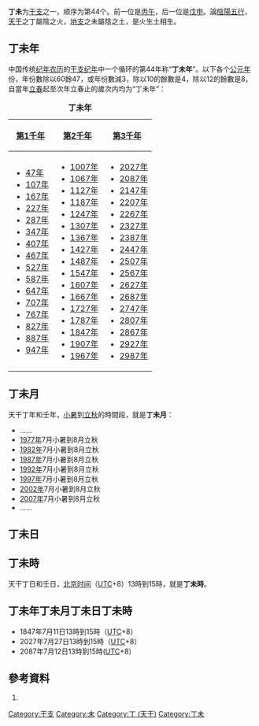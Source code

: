{{Ganzhi-1}}

'''丁未'''为[[干支|干支]]之一，顺序为第44个。前一位是[[丙午|丙午]]，后一位是[[戊申|戊申]]。論[[陰陽|陰陽]][[五行|五行]]，[[天干|天干]]之丁屬陰之火，[[地支|地支]]之未屬陰之土，是火生土相生。

== 丁未年 ==
中国传统[[纪年|纪年]][[农历|农历]]的[[干支纪年|干支纪年]]中一个循环的第44年称“'''丁未年'''”。以下各个[[公元|公元]][[年|年]]份，年份數除以60餘47，或年份數減3，除以10的餘數是4，除以12的餘數是8，自當年[[立春|立春]]起至次年立春止的歲次内均为“丁未年”：

{| class="wikitable"
|+'''丁未年'''
|-
![[第1千年|第1千年]]!![[第2千年|第2千年]]!![[第3千年|第3千年]]
|-
|
*[[47年|47年]]
*[[107年|107年]]
*[[167年|167年]]
*[[227年|227年]]
*[[287年|287年]]
*[[347年|347年]]
*[[407年|407年]]
*[[467年|467年]]
*[[527年|527年]]
*[[587年|587年]]
*[[647年|647年]]
*[[707年|707年]]
*[[767年|767年]]
*[[827年|827年]]
*[[887年|887年]]
*[[947年|947年]]
|
*[[1007年|1007年]]
*[[1067年|1067年]]
*[[1127年|1127年]]
*[[1187年|1187年]]
*[[1247年|1247年]]
*[[1307年|1307年]]
*[[1367年|1367年]]
*[[1427年|1427年]]
*[[1487年|1487年]]
*[[1547年|1547年]]
*[[1607年|1607年]]
*[[1667年|1667年]]
*[[1727年|1727年]]
*[[1787年|1787年]]
*[[1847年|1847年]]
*[[1907年|1907年]]
*[[1967年|1967年]]
|
*[[2027年|2027年]]
*[[2087年|2087年]]
*[[2147年|2147年]]
*[[2207年|2207年]]
*[[2267年|2267年]]
*[[2327年|2327年]]
*[[2387年|2387年]]
*[[2447年|2447年]]
*[[2507年|2507年]]
*[[2567年|2567年]]
*[[2627年|2627年]]
*[[2687年|2687年]]
*[[2747年|2747年]]
*[[2807年|2807年]]
*[[2867年|2867年]]
*[[2927年|2927年]]
*[[2987年|2987年]]
|}

== 丁未月 ==
天干丁年和壬年，[[小暑|小暑]]到[[立秋|立秋]]的時間段，就是'''丁未月'''：

*……
*[[1977年|1977年]]7月小暑到8月立秋
*[[1982年|1982年]]7月小暑到8月立秋
*[[1987年|1987年]]7月小暑到8月立秋
*[[1992年|1992年]]7月小暑到8月立秋
*[[1997年|1997年]]7月小暑到8月立秋
*[[2002年|2002年]]7月小暑到8月立秋
*[[2007年|2007年]]7月小暑到8月立秋
*……

== 丁未日 ==
{{平年干支紀日	
|J101=	41年、121年、201年、281年、361年、441年、521年、601年、681年、761年、841年、921年、1001年、1081年、1161年、1241年、1321年、1401年、1481年、1561年、……
|J102=	18年、98年、178年、258年、338年、418年、498年、578年、658年、738年、818年、898年、978年、1058年、1138年、1218年、1298年、1378年、1458年、1538年、1618年、……
|J103=	75年、155年、235年、315年、395年、475年、555年、635年、715年、795年、875年、955年、1035年、1115年、1195年、1275年、1355年、1435年、1515年、1595年、……
|J104=	29年、109年、189年、269年、349年、429年、509年、589年、669年、749年、829年、909年、989年、1069年、1149年、1229年、1309年、1389年、1469年、1549年、……
|J105=	6年、86年、166年、246年、326年、406年、486年、566年、646年、726年、806年、886年、966年、1046年、1126年、1206年、1286年、1366年、1446年、1526年、1606年、……
|J106=	63年、143年、223年、303年、383年、463年、543年、623年、703年、783年、863年、943年、1023年、1103年、1183年、1263年、1343年、1423年、1503年、1583年、……
|J107=	17年、97年、177年、257年、337年、417年、497年、577年、657年、737年、817年、897年、977年、1057年、1137年、1217年、1297年、1377年、1457年、1537年、1617年、……
|J108=	74年、154年、234年、314年、394年、474年、554年、634年、714年、794年、874年、954年、1034年、1114年、1194年、1274年、1354年、1434年、1514年、1594年、……
|J109=	51年、131年、211年、291年、371年、451年、531年、611年、691年、771年、851年、931年、1011年、1091年、1171年、1251年、1331年、1411年、1491年、1571年、……
|J110=	5年、85年、165年、245年、325年、405年、485年、565年、645年、725年、805年、885年、965年、1045年、1125年、1205年、1285年、1365年、1445年、1525年、1605年、……
|J111=	62年、142年、222年、302年、382年、462年、542年、622年、702年、782年、862年、942年、1022年、1102年、1182年、1262年、1342年、1422年、1502年、1582年、……
|J112=	39年、119年、199年、279年、359年、439年、519年、599年、679年、759年、839年、919年、999年、1079年、1159年、1239年、1319年、1399年、1479年、1559年、……
|J113=	73年、153年、233年、313年、393年、473年、553年、633年、713年、793年、873年、953年、1033年、1113年、1193年、1273年、1353年、1433年、1513年、1593年、……
|J114=	50年、130年、210年、290年、370年、450年、530年、610年、690年、770年、850年、930年、1010年、1090年、1170年、1250年、1330年、1410年、1490年、1570年、……
|J115=	27年、107年、187年、267年、347年、427年、507年、587年、667年、747年、827年、907年、987年、1067年、1147年、1227年、1307年、1387年、1467年、1547年、……
|J116=	61年、141年、221年、301年、381年、461年、541年、621年、701年、781年、861年、941年、1021年、1101年、1181年、1261年、1341年、1421年、1501年、1581年、……
|J117=	38年、118年、198年、278年、358年、438年、518年、598年、678年、758年、838年、918年、998年、1078年、1158年、1238年、1318年、1398年、1478年、1558年、……
|J118=	15年、95年、175年、255年、335年、415年、495年、575年、655年、735年、815年、895年、975年、1055年、1135年、1215年、1295年、1375年、1455年、1535年、1615年、……
|J119=	49年、129年、209年、289年、369年、449年、529年、609年、689年、769年、849年、929年、1009年、1089年、1169年、1249年、1329年、1409年、1489年、1569年、……
|J120=	26年、106年、186年、266年、346年、426年、506年、586年、666年、746年、826年、906年、986年、1066年、1146年、1226年、1306年、1386年、1466年、1546年、……
|J121=	83年、163年、243年、323年、403年、483年、563年、643年、723年、803年、883年、963年、1043年、1123年、1203年、1283年、1363年、1443年、1523年、1603年、……
|J122=	37年、117年、197年、277年、357年、437年、517年、597年、677年、757年、837年、917年、997年、1077年、1157年、1237年、1317年、1397年、1477年、1557年、……
|J123=	14年、94年、174年、254年、334年、414年、494年、574年、654年、734年、814年、894年、974年、1054年、1134年、1214年、1294年、1374年、1454年、1534年、1614年、……
|J124=	71年、151年、231年、311年、391年、471年、551年、631年、711年、791年、871年、951年、1031年、1111年、1191年、1271年、1351年、1431年、1511年、1591年、……
|J125=	25年、105年、185年、265年、345年、425年、505年、585年、665年、745年、825年、905年、985年、1065年、1145年、1225年、1305年、1385年、1465年、1545年、……
|J126=	82年、162年、242年、322年、402年、482年、562年、642年、722年、802年、882年、962年、1042年、1122年、1202年、1282年、1362年、1442年、1522年、1602年、……
|J127=	59年、139年、219年、299年、379年、459年、539年、619年、699年、779年、859年、939年、1019年、1099年、1179年、1259年、1339年、1419年、1499年、1579年、……
|J128=	13年、93年、173年、253年、333年、413年、493年、573年、653年、733年、813年、893年、973年、1053年、1133年、1213年、1293年、1373年、1453年、1533年、1613年、……
|J129=	70年、150年、230年、310年、390年、470年、550年、630年、710年、790年、870年、950年、1030年、1110年、1190年、1270年、1350年、1430年、1510年、1590年、……
|J130=	47年、127年、207年、287年、367年、447年、527年、607年、687年、767年、847年、927年、1007年、1087年、1167年、1247年、1327年、1407年、1487年、1567年、……
|J131=	81年、161年、241年、321年、401年、481年、561年、641年、721年、801年、881年、961年、1041年、1121年、1201年、1281年、1361年、1441年、1521年、1601年、……
|J201=	58年、138年、218年、298年、378年、458年、538年、618年、698年、778年、858年、938年、1018年、1098年、1178年、1258年、1338年、1418年、1498年、1578年、……
|J202=	35年、115年、195年、275年、355年、435年、515年、595年、675年、755年、835年、915年、995年、1075年、1155年、1235年、1315年、1395年、1475年、1555年、……
|J203=	69年、149年、229年、309年、389年、469年、549年、629年、709年、789年、869年、949年、1029年、1109年、1189年、1269年、1349年、1429年、1509年、1589年、……
|J204=	46年、126年、206年、286年、366年、446年、526年、606年、686年、766年、846年、926年、1006年、1086年、1166年、1246年、1326年、1406年、1486年、1566年、……
|J205=	23年、103年、183年、263年、343年、423年、503年、583年、663年、743年、823年、903年、983年、1063年、1143年、1223年、1303年、1383年、1463年、1543年、1623年、……
|J206=	57年、137年、217年、297年、377年、457年、537年、617年、697年、777年、857年、937年、1017年、1097年、1177年、1257年、1337年、1417年、1497年、1577年、……
|J207=	34年、114年、194年、274年、354年、434年、514年、594年、674年、754年、834年、914年、994年、1074年、1154年、1234年、1314年、1394年、1474年、1554年、……
|J208=	11年、91年、171年、251年、331年、411年、491年、571年、651年、731年、811年、891年、971年、1051年、1131年、1211年、1291年、1371年、1451年、1531年、1611年、……
|J209=	45年、125年、205年、285年、365年、445年、525年、605年、685年、765年、845年、925年、1005年、1085年、1165年、1245年、1325年、1405年、1485年、1565年、……
|J210=	22年、102年、182年、262年、342年、422年、502年、582年、662年、742年、822年、902年、982年、1062年、1142年、1222年、1302年、1382年、1462年、1542年、1622年、……
|J211=	79年、159年、239年、319年、399年、479年、559年、639年、719年、799年、879年、959年、1039年、1119年、1199年、1279年、1359年、1439年、1519年、1599年、……
|J212=	33年、113年、193年、273年、353年、433年、513年、593年、673年、753年、833年、913年、993年、1073年、1153年、1233年、1313年、1393年、1473年、1553年、……
|J213=	10年、90年、170年、250年、330年、410年、490年、570年、650年、730年、810年、890年、970年、1050年、1130年、1210年、1290年、1370年、1450年、1530年、1610年、……
|J214=	67年、147年、227年、307年、387年、467年、547年、627年、707年、787年、867年、947年、1027年、1107年、1187年、1267年、1347年、1427年、1507年、1587年、……
|J215=	21年、101年、181年、261年、341年、421年、501年、581年、661年、741年、821年、901年、981年、1061年、1141年、1221年、1301年、1381年、1461年、1541年、1621年、……
|J216=	78年、158年、238年、318年、398年、478年、558年、638年、718年、798年、878年、958年、1038年、1118年、1198年、1278年、1358年、1438年、1518年、1598年、……
|J217=	55年、135年、215年、295年、375年、455年、535年、615年、695年、775年、855年、935年、1015年、1095年、1175年、1255年、1335年、1415年、1495年、1575年、……
|J218=	9年、89年、169年、249年、329年、409年、489年、569年、649年、729年、809年、889年、969年、1049年、1129年、1209年、1289年、1369年、1449年、1529年、1609年、……
|J219=	66年、146年、226年、306年、386年、466年、546年、626年、706年、786年、866年、946年、1026年、1106年、1186年、1266年、1346年、1426年、1506年、1586年、……
|J220=	43年、123年、203年、283年、363年、443年、523年、603年、683年、763年、843年、923年、1003年、1083年、1163年、1243年、1323年、1403年、1483年、1563年、……
|J221=	77年、157年、237年、317年、397年、477年、557年、637年、717年、797年、877年、957年、1037年、1117年、1197年、1277年、1357年、1437年、1517年、1597年、……
|J222=	54年、134年、214年、294年、374年、454年、534年、614年、694年、774年、854年、934年、1014年、1094年、1174年、1254年、1334年、1414年、1494年、1574年、……
|J223=	31年、111年、191年、271年、351年、431年、511年、591年、671年、751年、831年、911年、991年、1071年、1151年、1231年、1311年、1391年、1471年、1551年、……
|J224=	65年、145年、225年、305年、385年、465年、545年、625年、705年、785年、865年、945年、1025年、1105年、1185年、1265年、1345年、1425年、1505年、1585年、……
|J225=	42年、122年、202年、282年、362年、442年、522年、602年、682年、762年、842年、922年、1002年、1082年、1162年、1242年、1322年、1402年、1482年、1562年、……
|J226=	19年、99年、179年、259年、339年、419年、499年、579年、659年、739年、819年、899年、979年、1059年、1139年、1219年、1299年、1379年、1459年、1539年、1619年、……
|J227=	53年、133年、213年、293年、373年、453年、533年、613年、693年、773年、853年、933年、1013年、1093年、1173年、1253年、1333年、1413年、1493年、1573年、……
|J228=	30年、110年、190年、270年、350年、430年、510年、590年、670年、750年、830年、910年、990年、1070年、1150年、1230年、1310年、1390年、1470年、1550年、……
|J301=	7年、87年、167年、247年、327年、407年、487年、567年、647年、727年、807年、887年、967年、1047年、1127年、1207年、1287年、1367年、1447年、1527年、1607年、……
|G101=	1643年、1746年、1849年、1975年、2055年
|G102=	1597年、1677年、1700年、1723年、1826年、1929年、2009年、2089年
|G103=	1654年、1757年、1803年、1883年、1906年、1986年、2066年
|G104=	1631年、1734年、1837年、1963年、2043年
|G105=	1585年、1665年、1711年、1791年、1814年、1894年、1917年、1997年、2077年、2100年
|G106=	1642年、1745年、1871年、1974年、2054年
|G107=	1619年、1699年、1722年、1825年、1951年、2031年
|G108=	1653年、1779年、1802年、1882年、1905年、1985年、2065年
|G109=	1630年、1733年、1859年、1962年、2042年
|G110=	1607年、1687年、1710年、1790年、1813年、1893年、1939年、2019年、2099年
|G111=	1641年、1767年、1870年、1973年、2053年
|G112=	1618年、1698年、1721年、1847年、1950年、2030年
|G113=	1595年、1675年、1778年、1801年、1881年、1927年、2007年、2087年
|G114=	1629年、1755年、1858年、1961年、2041年
|G115=	1606年、1686年、1709年、1789年、1835年、1938年、2018年、2098年
|G116=	1583年、1663年、1766年、1869年、1915年、1995年、2075年
|G117=	1617年、1697年、1743年、1846年、1949年、2029年
|G118=	1594年、1674年、1777年、1800年、1823年、1926年、2006年、2086年
|G119=	1651年、1754年、1857年、1903年、1983年、2063年
|G120=	1605年、1685年、1731年、1834年、1937年、2017年、2097年
|G121=	1582年、1662年、1765年、1811年、1891年、1914年、1994年、2074年
|G122=	1639年、1742年、1845年、1971年、2051年
|G123=	1593年、1673年、1719年、1799年、1822年、1925年、2005年、2085年
|G124=	1650年、1753年、1879年、1902年、1982年、2062年
|G125=	1627年、1730年、1833年、1959年、2039年
|G126=	1661年、1707年、1787年、1810年、1890年、1913年、1993年、2073年
|G127=	1638年、1741年、1867年、1970年、2050年
|G128=	1615年、1695年、1718年、1798年、1821年、1947年、2027年
|G129=	1649年、1775年、1878年、1901年、1981年、2061年
|G130=	1626年、1729年、1855年、1958年、2038年
|G131=	1603年、1683年、1706年、1786年、1809年、1889年、1935年、2015年、2095年
|G201=	1637年、1763年、1866年、1969年、2049年
|G202=	1614年、1694年、1717年、1797年、1843年、1946年、2026年
|G203=	1591年、1671年、1774年、1877年、1900年、1923年、2003年、2083年
|G204=	1625年、1751年、1854年、1957年、2037年
|G205=	1602年、1682年、1705年、1785年、1831年、1934年、2014年、2094年
|G206=	1659年、1762年、1865年、1911年、1991年、2071年
|G207=	1613年、1693年、1739年、1842年、1945年、2025年
|G208=	1590年、1670年、1773年、1819年、1899年、1922年、2002年、2082年
|G209=	1647年、1750年、1853年、1979年、2059年
|G210=	1601年、1681年、1727年、1830年、1933年、2013年、2093年
|G211=	1658年、1761年、1807年、1887年、1910年、1990年、2070年
|G212=	1635年、1738年、1841年、1967年、2047年
|G213=	1589年、1669年、1715年、1795年、1818年、1898年、1921年、2001年、2081年
|G214=	1646年、1749年、1875年、1978年、2058年
|G215=	1623年、1726年、1829年、1955年、2035年
|G216=	1657年、1703年、1783年、1806年、1886年、1909年、1989年、2069年
|G217=	1634年、1737年、1863年、1966年、2046年
|G218=	1611年、1691年、1714年、1794年、1817年、1897年、1943年、2023年
|G219=	1645年、1771年、1874年、1977年、2057年
|G220=	1622年、1725年、1851年、1954年、2034年
|G221=	1599年、1679年、1702年、1782年、1805年、1885年、1931年、2011年、2091年
|G222=	1633年、1759年、1862年、1965年、2045年
|G223=	1610年、1690年、1713年、1793年、1839年、1942年、2022年
|G224=	1587年、1667年、1770年、1873年、1919年、1999年、2079年
|G225=	1621年、1747年、1850年、1953年、2033年
|G226=	1598年、1678年、1701年、1781年、1827年、1930年、2010年、2090年
|G227=	1655年、1758年、1861年、1907年、1987年、2067年
|G228=	1609年、1689年、1735年、1838年、1941年、2021年
|G301=	1586年、1666年、1769年、1815年、1895年、1918年、1998年、2078年
}}
	
{{閏年干支紀日	
|J101=	64年、144年、224年、304年、384年、464年、544年、624年、704年、784年、864年、944年、1024年、1104年、1184年、1264年、1344年、1424年、1504年、1584年、……
|J102=	無
|J103=	無
|J104=	52年、132年、212年、292年、372年、452年、532年、612年、692年、772年、852年、932年、1012年、1092年、1172年、1252年、1332年、1412年、1492年、1572年、……
|J105=	無
|J106=	無
|J107=	40年、120年、200年、280年、360年、440年、520年、600年、680年、760年、840年、920年、1000年、1080年、1160年、1240年、1320年、1400年、1480年、1560年、……
|J108=	無
|J109=	無
|J110=	28年、108年、188年、268年、348年、428年、508年、588年、668年、748年、828年、908年、988年、1068年、1148年、1228年、1308年、1388年、1468年、1548年、……
|J111=	無
|J112=	無
|J113=	16年、96年、176年、256年、336年、416年、496年、576年、656年、736年、816年、896年、976年、1056年、1136年、1216年、1296年、1376年、1456年、1536年、……
|J114=	無
|J115=	無
|J116=	84年、164年、244年、324年、404年、484年、564年、644年、724年、804年、884年、964年、1044年、1124年、1204年、1284年、1364年、1444年、1524年、1604年、……
|J117=	無
|J118=	無
|J119=	72年、152年、232年、312年、392年、472年、552年、632年、712年、792年、872年、952年、1032年、1112年、1192年、1272年、1352年、1432年、1512年、1592年、……
|J120=	無
|J121=	無
|J122=	60年、140年、220年、300年、380年、460年、540年、620年、700年、780年、860年、940年、1020年、1100年、1180年、1260年、1340年、1420年、1500年、1580年、……
|J123=	無
|J124=	無
|J125=	48年、128年、208年、288年、368年、448年、528年、608年、688年、768年、848年、928年、1008年、1088年、1168年、1248年、1328年、1408年、1488年、1568年、……
|J126=	無
|J127=	無
|J128=	36年、116年、196年、276年、356年、436年、516年、596年、676年、756年、836年、916年、996年、1076年、1156年、1236年、1316年、1396年、1476年、1556年、……
|J129=	無
|J130=	無
|J131=	24年、104年、184年、264年、344年、424年、504年、584年、664年、744年、824年、904年、984年、1064年、1144年、1224年、1304年、1384年、1464年、1544年、……
|J201=	無
|J202=	無
|J203=	12年、92年、172年、252年、332年、412年、492年、572年、652年、732年、812年、892年、972年、1052年、1132年、1212年、1292年、1372年、1452年、1532年、……
|J204=	無
|J205=	無
|J206=	80年、160年、240年、320年、400年、480年、560年、640年、720年、800年、880年、960年、1040年、1120年、1200年、1280年、1360年、1440年、1520年、1600年、……
|J207=	無
|J208=	無
|J209=	68年、148年、228年、308年、388年、468年、548年、628年、708年、788年、868年、948年、1028年、1108年、1188年、1268年、1348年、1428年、1508年、1588年、……
|J210=	無
|J211=	無
|J212=	56年、136年、216年、296年、376年、456年、536年、616年、696年、776年、856年、936年、1016年、1096年、1176年、1256年、1336年、1416年、1496年、1576年、……
|J213=	無
|J214=	無
|J215=	44年、124年、204年、284年、364年、444年、524年、604年、684年、764年、844年、924年、1004年、1084年、1164年、1244年、1324年、1404年、1484年、1564年、……
|J216=	無
|J217=	無
|J218=	32年、112年、192年、272年、352年、432年、512年、592年、672年、752年、832年、912年、992年、1072年、1152年、1232年、1312年、1392年、1472年、1552年、……
|J219=	無
|J220=	無
|J221=	20年、100年、180年、260年、340年、420年、500年、580年、660年、740年、820年、900年、980年、1060年、1140年、1220年、1300年、1380年、1460年、1540年、……
|J222=	無
|J223=	無
|J224=	8年、88年、168年、248年、328年、408年、488年、568年、648年、728年、808年、888年、968年、1048年、1128年、1208年、1288年、1368年、1448年、1528年、……
|J225=	無
|J226=	無
|J227=	76年、156年、236年、316年、396年、476年、556年、636年、716年、796年、876年、956年、1036年、1116年、1196年、1276年、1356年、1436年、1516年、1596年、……
|J228=	無
|J229=	無
|G101=	1872年
|G102=	1620年、1952年、2032年
|G103=	1780年
|G104=	1860年
|G105=	1608年、1688年、1940年、2020年
|G106=	1768年
|G107=	1848年
|G108=	1596年、1676年、1928年、2008年、2088年
|G109=	1756年
|G110=	1836年
|G111=	1584年、1664年、1916年、1996年、2076年
|G112=	1744年
|G113=	1824年
|G114=	1652年、1904年、1984年、2064年
|G115=	1732年
|G116=	1812年、1892年、2072年
|G117=	1640年、1972年、2052年
|G118=	1720年
|G119=	1880年
|G120=	1628年、1960年、2040年
|G121=	1708年、1788年
|G122=	1868年
|G123=	1616年、1696年、1948年、2028年
|G124=	1776年
|G125=	1856年
|G126=	1604年、1684年、1936年、2016年、2096年
|G127=	1764年
|G128=	1844年
|G129=	1592年、1672年、1924年、2004年、2084年
|G130=	1752年
|G131=	1832年
|G201=	1660年、1912年、1992年、2072年
|G202=	1740年
|G203=	1820年
|G204=	1648年、1980年、2060年
|G205=	1728年
|G206=	1808年、1888年、2068年
|G207=	1636年、1968年、2048年
|G208=	1716年、1796年
|G209=	1876年
|G210=	1624年、1956年、2036年
|G211=	1704年、1784年
|G212=	1864年
|G213=	1612年、1692年、1944年、2024年
|G214=	1772年
|G215=	1852年
|G216=	1600年、1680年、1932年、2012年、2092年
|G217=	1760年
|G218=	1840年
|G219=	1588年、1668年、1920年、2000年、2080年
|G220=	1748年
|G221=	1828年
|G222=	1656年、1908年、1988年、2068年
|G223=	1736年
|G224=	1816年、1896年
|G225=	1644年、1976年、2056年
|G226=	1724年
|G227=	1804年、1884年、2064年
|G228=	1632年、1964年、2044年
|G229=	1712年、1792年
}}

== 丁未時 ==
天干丁日和壬日，[[北京时间|北京时间]]（[[协调世界时|UTC]]+8）13時到15時，就是'''丁未時'''。

==丁未年丁未月丁未日丁未時==
*1847年7月11日13時到15時（[[协调世界时|UTC]]+8）
*2027年7月27日13時到15時（[[协调世界时|UTC]]+8）
*2087年7月12日13時到15時([[协調世界时|UTC]]+8）

==參考資料==
#{{中西曆轉換}}

[[Category:干支|Category:干支]]
[[Category:未|Category:未]]
[[Category:丁_(天干)|Category:丁 (天干)]]
[[Category:丁未|Category:丁未]]